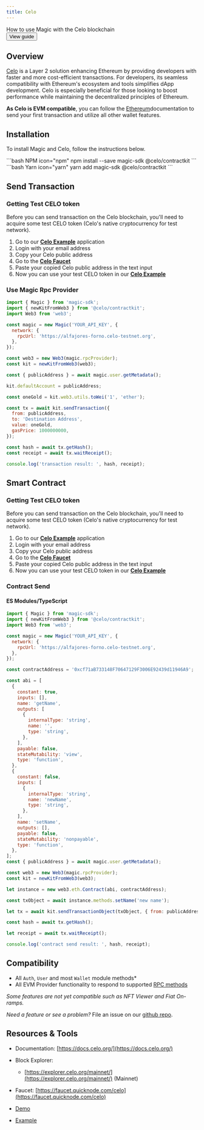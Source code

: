 ---
title: Celo
---


<Card title="Celo implementation guide">
  How to use Magic with the Celo blockchain
  <br />
  <Button href="/posts/magic-celo">View guide</Button>
</Card>

## Overview

[Celo](https://celo.org/) is a Layer 2 solution enhancing Ethereum by providing developers with faster and more cost-efficient transactions. For developers, its seamless compatibility with Ethereum's ecosystem and tools simplifies dApp development. Celo is especially beneficial for those looking to boost performance while maintaining the decentralized principles of Ethereum.

**As Celo is EVM compatible**, you can follow the [Ethereum](/docs/embedded-wallet/blockchains/featured-chains/ethereum/javascript)documentation to send your first transaction and utilize all other wallet features.

## Installation

To install Magic and Celo, follow the instructions below.

<CodeGroup>
```bash NPM icon="npm"
npm install --save magic-sdk @celo/contractkit
```
```bash Yarn icon="yarn"
yarn add magic-sdk @celo/contractkit
```
</CodeGroup>

## Send Transaction

### Getting Test CELO token

Before you can send transaction on the Celo blockchain, you'll need to acquire some test CELO token (Celo's native cryptocurrency for test network).

1.  Go to our [**Celo Example**](https://go.magic.link/example-celo) application
2.  Login with your email address
3.  Copy your Celo public address
4.  Go to the [**Celo Faucet**](https://celo.org/developers/faucet)
5.  Paste your copied Celo public address in the text input
6.  Now you can use your test CELO token in our [**Celo Example**](https://go.magic.link/example-celo)

### Use Magic Rpc Provider

```js JavaScript icon="square-js"
import { Magic } from 'magic-sdk';
import { newKitFromWeb3 } from '@celo/contractkit';
import Web3 from 'web3';

const magic = new Magic('YOUR_API_KEY', {
  network: {
    rpcUrl: 'https://alfajores-forno.celo-testnet.org',
  },
});

const web3 = new Web3(magic.rpcProvider);
const kit = newKitFromWeb3(web3);

const { publicAddress } = await magic.user.getMetadata();

kit.defaultAccount = publicAddress;

const oneGold = kit.web3.utils.toWei('1', 'ether');

const tx = await kit.sendTransaction({
  from: publicAddress,
  to: 'Destination Address',
  value: oneGold,
  gasPrice: 1000000000,
});

const hash = await tx.getHash();
const receipt = await tx.waitReceipt();

console.log('transaction result: ', hash, receipt);
```

## Smart Contract

### Getting Test CELO token

Before you can send transaction on the Celo blockchain, you'll need to acquire some test CELO token (Celo's native cryptocurrency for test network).

1.  Go to our [**Celo Example**](https://go.magic.link/example-celo) application
2.  Login with your email address
3.  Copy your Celo public address
4.  Go to the [**Celo Faucet**](https://celo.org/developers/faucet)
5.  Paste your copied Celo public address in the text input
6.  Now you can use your test CELO token in our [**Celo Example**](https://go.magic.link/example-celo)

### Contract Send

#### ES Modules/TypeScript

```js JavaScript icon="square-js"
import { Magic } from 'magic-sdk';
import { newKitFromWeb3 } from '@celo/contractkit';
import Web3 from 'web3';

const magic = new Magic('YOUR_API_KEY', {
  network: {
    rpcUrl: 'https://alfajores-forno.celo-testnet.org',
  },
});

const contractAddress = '0xcf71aB733148F70647129F3006E92439d11946A9';

const abi = [
  {
    constant: true,
    inputs: [],
    name: 'getName',
    outputs: [
      {
        internalType: 'string',
        name: '',
        type: 'string',
      },
    ],
    payable: false,
    stateMutability: 'view',
    type: 'function',
  },
  {
    constant: false,
    inputs: [
      {
        internalType: 'string',
        name: 'newName',
        type: 'string',
      },
    ],
    name: 'setName',
    outputs: [],
    payable: false,
    stateMutability: 'nonpayable',
    type: 'function',
  },
];
const { publicAddress } = await magic.user.getMetadata();

const web3 = new Web3(magic.rpcProvider);
const kit = newKitFromWeb3(web3);

let instance = new web3.eth.Contract(abi, contractAddress);

const txObject = await instance.methods.setName('new name');

let tx = await kit.sendTransactionObject(txObject, { from: publicAddress, gasPrice: 1000000000 });

const hash = await tx.getHash();

let receipt = await tx.waitReceipt();

console.log('contract send result: ', hash, receipt);
```

## Compatibility

- All `Auth`, `User` and most `Wallet` module methods\*
- All EVM Provider functionality to respond to supported [RPC methods](/docs/embedded-wallet/api/client-side-sdks/web#evm-rpc-methods)

_Some features are not yet compatible such as NFT Viewer and Fiat On-ramps._

_Need a feature or see a problem?_ File an issue on our [github repo](https://github.com/magiclabs/magic-js).

## Resources & Tools

- Documentation: [https://docs.celo.org/](https://docs.celo.org/)
- Block Explorer:
  - [https://explorer.celo.org/mainnet/](https://explorer.celo.org/mainnet/) (Mainnet)
- Faucet: [https://faucet.quicknode.com/celo](https://faucet.quicknode.com/celo)

- [Demo](https://magic-celo.vercel.app/login)
- [Example](https://go.magic.link/example-celo)
